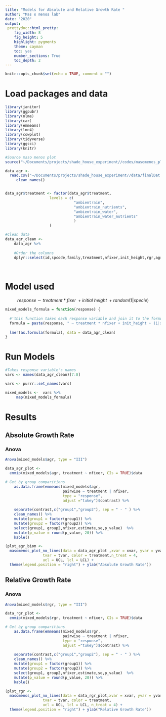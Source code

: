 ```yaml
---
title: "Models for Absolute and Relative Growth Rate "
author: "Mas o menos lab"
date: "2020"
output: 
 prettydoc::html_pretty:
    fig_width: 8
    fig_height: 5 
    highlight: pygments
    theme: cayman   
    toc: yes
    number_sections: True
    toc_depth: 2
---
```


```r
knitr::opts_chunk$set(echo = TRUE, comment = "")
```

# Load packages and data
```r
library(janitor)
library(ggpubr)
library(nlme)
library(car)
library(emmeans)
library(lme4)
library(cowplot)
library(tidyverse)
library(ggsci)
library(knitr)
```

```r
#Source maso menos plot
source("~/Documents/projects/shade_house_experiment//codes/masomenos_plot.R")
```


```r
data_agr <- 
  read.csv("~/Documents/projects/shade_house_experiment//data/finalDat.csv", header = T) %>% 
	 clean_names() 


data_agr$treatment <- factor(data_agr$treatment,
					levels = c(
							   "ambientrain", 
							   "ambientrain_nutrients",
							   "ambientrain_water",
							   "ambientrain_water_nutrients"
							   )
					)

#Clean data
data_agr_clean <- 
    data_agr %>% 
    
    #Order the columns  
    dplyr::select(id,spcode,family,treatment,nfixer,init_height,rgr,agr)
 
  
```


# Model used 

$$response\sim treatment*fixer\ + initial\ height\ + random(1|specie)$$

```r
mixed_models_formula = function(response) {
  
  #'this function takes each response variable and join it to the formula
  formula = paste(response, " ~ treatment * nfixer + init_height + (1|spcode)")
  
  lmer(as.formula(formula), data = data_agr_clean)
}
```

# Run Models

```r
#Takes response variable's names 
vars <- names(data_agr_clean)[7:8]
```

```r
vars <- purrr::set_names(vars)
```

```r
mixed_models <-  vars %>%
     map(mixed_models_formula)
```

# Results

## Absolute Growth Rate

### Anova
```r
Anova(mixed_models$agr, type = "III")
```


```r
data_agr_plot <- 
  emmip(mixed_models$agr, treatment ~ nfixer, CIs = TRUE)$data 

# Get by group comparitions
    as.data.frame(emmeans(mixed_models$agr,
    					  pairwise ~ treatment | nfixer,
    					  type = "response", 
    					  adjust ="tukey")$contrast) %>% 
  
    separate(contrast,c("group1","group2"), sep = " - " ) %>% 
    clean_names() %>% 
    mutate(group1 = factor(group1)) %>%
    mutate(group2 = factor(group2)) %>% 
    select(group1, group2,nfixer,estimate,se,p_value)  %>%
    mutate(p_value = round(p_value, 20)) %>% 
    kable()
```



```r
(plot_agr_biom <- 
  masomenos_plot_no_lines(data = data_agr_plot ,xvar = xvar, yvar = yvar, 
                 tvar = tvar, color = treatment,n_treat = 4,
                 ucl = UCL, lcl = LCL) +
  theme(legend.position = "right") + ylab("Absolute Growth Rate"))
```

## Relative Growth Rate

### Anova
```r
Anova(mixed_models$rgr, type = "III")
```



```r
data_rgr_plot <- 
  emmip(mixed_models$rgr, treatment ~ nfixer, CIs = TRUE)$data 

# Get by group comparitions
    as.data.frame(emmeans(mixed_models$rgr,
    					  pairwise ~ treatment | nfixer,
    					  type = "response", 
    					  adjust ="tukey")$contrast) %>% 
  
    separate(contrast,c("group1","group2"), sep = " - " ) %>% 
    clean_names() %>% 
    mutate(group1 = factor(group1)) %>%
    mutate(group2 = factor(group2)) %>% 
    select(group1, group2,nfixer,estimate,se,p_value)  %>%
    mutate(p_value = round(p_value, 20)) %>% 
    kable()
```


```r
(plot_rgr <- 
  masomenos_plot_no_lines(data = data_rgr_plot,xvar = xvar, yvar = yvar, 
                 tvar = tvar, color = treatment,
                 ucl = UCL, lcl = LCL, n_treat = 4) +
  theme(legend.position = "right") + ylab("Relative Growth Rate"))
```



